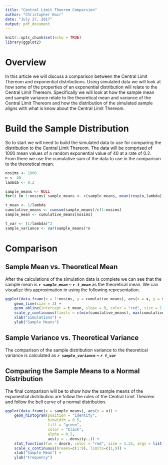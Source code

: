 ```yaml
---
title: "Central Limit Theorem Comparsion"
author: "Christopher Hair"
date: "July 27, 2017"
output: pdf_document
---
```


```r
knitr::opts_chunk$set(echo = TRUE)
library(ggplot2)
```

# Overview

In this article we will discuss a comparison between the Central Limit Thereom and exponential distributions. Using simulated data we will look at how some of the properties of an exponential distribution will relate to the Central Limit Thereom. Specifically we will look at how the sample mean and sample variance relate to the theoretical mean and variance of the Central Limit Thereom and how the distribution of the simulated sample aligns with what is know about the Central Limit Thereom.

# Build the Sample Distribution

So to start we will need to build the simulated data to use for comparing the distribution to the Central Limit Thereom. The data will be comprised of 1000 mean values of a random exponential value of 40 at a rate of 0.2. From there we use the cumulative sum of the data to use in the comparison to the theoretical mean.

```r
nosims <- 1000
n <- 40
lambda <- 0.2

sample_means <- NULL
for(i in 1:nosims) sample_means <- c(sample_means, mean(rexp(n,lambda)))

t_mean <- 1/lambda
cumulative_means <- cumsum(sample_means)/c(1:nosims)
sample_mean <- cumulative_means[nosims]

t_var <- (1/lambda)^2
sample_variance <- var(sample_means)*n
```

# Comparison

## Sample Mean vs. Theoretical Mean

After the calculations of the simulation data is complete we can see that the sample mean is *__`r sample_mean` ~ `r t_mean`__* as the theoretical mean. We can visualize this approximation in using the following representation.

```r
ggplot(data.frame(x = 1:nosims, y = cumulative_means), aes(x = x, y = y)) +
    geom_line(size = 2) +
    geom_abline(intercept = t_mean, slope = 0, color = "red", size = 1.25) +
    scale_y_continuous(limits = c(min(cumulative_means), max(cumulative_means))) +
    xlab("Simulations") +
    ylab("Sample Means")
```

## Sample Variance vs. Theoretical Variance

The comparison of the sample distribution variance to the theoretical variance is calculated as *__`r sample_variance` ~ `r t_var`__*

## Comparing the Sample Means to a Normal Distribution

The final comparison will be to show how the sample means of the exponential distribution are follow the rules of the Central Limit Theorem and follow the bell curve of a normal distribution.

```r
ggplot(data.frame(x = sample_means), aes(x = x)) +
    geom_histogram(position = "identity", 
                   binwidth = 0.5,
                   fill = "green", 
                   color = "black", 
                   alpha = 0.5,
                   aes(y = ..density..)) +
    stat_function(fun = dnorm, color = "red", size = 1.25, args = list(mean = t_mean)) +
    scale_x_continuous(breaks=c(1:9), limits=c(1,9)) +
    xlab("Sample Mean") +
    ylab("Frequency")
```